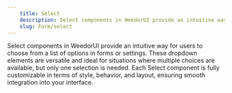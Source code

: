 ```yaml
---
    title: Select
    description: Select components in WeedorUI provide an intuitive way for users to choose from a list of options in forms or settings. These dropdown elements are versatile and ideal for situations where multiple choices are available, but only one selection is needed. Each Select component is fully customizable in terms of style, behavior, and layout, ensuring smooth integration into your interface. 
    slug: Form/select
---
```


Select components in WeedorUI provide an intuitive way for users to choose from a list of options in forms or settings. These dropdown elements are versatile and ideal for situations where multiple choices are available, but only one selection is needed. Each Select component is fully customizable in terms of style, behavior, and layout, ensuring smooth integration into your interface.
